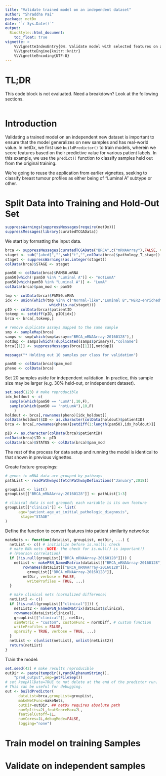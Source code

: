 ```yaml
---
title: "Validate trained model on an independent dataset"
author: "Shraddha Pai"
package: netDx
date: "`r Sys.Date()`"
output: 
  BiocStyle::html_document:
    toc_float: true
vignette: >
    %\VignetteIndexEntry{04. Validate model with selected features on an independent dataset}.
    %\VignetteEngine{knitr::knitr}
    %\VignetteEncoding{UTF-8}
---
```


# TL;DR
This code block is not evaluated. Need a breakdown? Look at the following sections.
```r
```

# Introduction

Validating a trained model on an independent new dataset is important to ensure that the model generalizes on new samples and has real-world value. In netDx, we first use `buildPredictor()` to train models, wherein we score features based on their predictive value for various patient labels. In this example, we use the `predict()` function to classify samples held out from the original training. 

We're going to reuse the application from earlier vignettes, seeking to classify breast tumour profiles as either being of "Luminal A" subtype or other. 

# Split Data into Training and Hold-Out Set

```r
suppressWarnings(suppressMessages(require(netDx)))
suppressMessages(library(curatedTCGAData))
```

We start by formatting the input data.
```r
brca <- suppressMessages(curatedTCGAData("BRCA",c("mRNAArray"),FALSE, version="1.1.38"))
staget <- sub("[abcd]","",sub("t","",colData(brca)$pathology_T_stage))
staget <- suppressWarnings(as.integer(staget))
colData(brca)$STAGE <- staget

pam50 <- colData(brca)$PAM50.mRNA
pam50[which(!pam50 %in% "Luminal A")] <- "notLumA"
pam50[which(pam50 %in% "Luminal A")] <- "LumA"
colData(brca)$pam_mod <- pam50

tmp <- colData(brca)$PAM50.mRNA
idx <- union(which(tmp %in% c("Normal-like","Luminal B","HER2-enriched")),
             		which(is.na(staget)))
pID <- colData(brca)$patientID
tokeep <- setdiff(pID, pID[idx])
brca <- brca[,tokeep,]

# remove duplicate assays mapped to the same sample
smp <- sampleMap(brca)
samps <- smp[which(smp$assay=="BRCA_mRNAArray-20160128"),]
notdup <- samps[which(!duplicated(samps$primary)),"colname"]
brca[[1]] <- suppressMessages(brca[[1]][,notdup])

message("* Holding out 10 samples per class for validation")

pam50 <- colData(brca)$pam_mod
pheno <- colData(brca)
```

Set 20 samples aside for independent validation. In practice, this sample size may be larger (e.g. 30% held-out, or independent dataset).

```r
set.seed(123) # make reproducible
idx_holdout <- c(
  sample(which(pam50 == "LumA"),10,F),
  sample(which(pam50 == "notLumA"),10,F)
	)
holdout <- brca[,rownames(pheno)[idx_holdout]]
colData(holdout)$ID <- as.character(colData(holdout)$patientID)
brca <- brca[,rownames(pheno)[setdiff(1:length(pam50),idx_holdout)]]

pID <- as.character(colData(brca)$patientID)
colData(brca)$ID <- pID
colData(brca)$STATUS <- colData(brca)$pam_mod
```

The rest of the process for data setup and running the model is identical to that shown in previous vignettes. 

Create feature groupings:
```r
# genes in mRNA data are grouped by pathways
pathList <- readPathways(fetchPathwayDefinitions("January",2018))

groupList <- list()
groupList[["BRCA_mRNAArray-20160128"]] <- pathList[1:3]

# clinical data is not grouped; each variable is its own feature
groupList[["clinical"]] <- list(
      age="patient.age_at_initial_pathologic_diagnosis",
	   stage="STAGE"
)
```

Define the function to convert features into patient similarity networks:
```r
makeNets <- function(dataList, groupList, netDir, ...) {
  netList <- c() # initialize before is.null() check
  # make RNA nets (NOTE: the check for is.null() is important!)
  # (Pearson correlation)
  if (!is.null(groupList[["BRCA_mRNAArray-20160128"]])) {
    netList <- makePSN_NamedMatrix(dataList[["BRCA_mRNAArray-20160128"]],
        rownames(dataList[["BRCA_mRNAArray-20160128"]]),
          groupList[["BRCA_mRNAArray-20160128"]],
        netDir, verbose = FALSE,
          writeProfiles = TRUE, ...)
  }

  # make clinical nets (normalized difference)
  netList2 <- c()
  if (!is.null(groupList[["clinical"]])) {
    netList2 <- makePSN_NamedMatrix(dataList$clinical,
    rownames(dataList$clinical),
    groupList[["clinical"]], netDir,
    simMetric = "custom", customFunc = normDiff, # custom function
    writeProfiles = FALSE,
    sparsify = TRUE, verbose = TRUE, ...)
  }
  netList <- c(unlist(netList), unlist(netList2))
  return(netList)
}
```

Train the model:
```r
set.seed(42) # make results reproducible
outDir <- paste(tempdir(),randAlphanumString(),
	"pred_output",sep=getFileSep())
# set keepAllData=TRUE to not delete at the end of the predictor run.
# This can be useful for debugging.
out <- buildPredictor(
      dataList=brca,groupList=groupList,
      makeNetFunc=makeNets,
      outDir=outDir, ## netDx requires absolute path
      numSplits=2L,featScoreMax=2L,
      featSelCutoff=1L,
      numCores=1L,debugMode=FALSE,
      logging="none")
```

# Train model on training Samples

# Validate on independent samples

